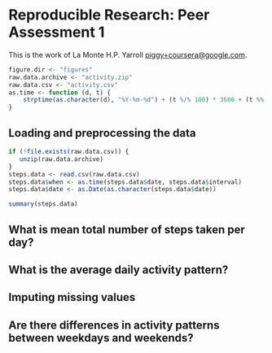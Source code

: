 # Reproducible Research: Peer Assessment 1

This is the work of La Monte H.P. Yarroll <piggy+coursera@google.com>.


```r
figure.dir <- "figures"
raw.data.archive <- "activity.zip"
raw.data.csv <- "activity.csv"
as.time <- function (d, t) {
    strptime(as.character(d), "%Y-%m-%d") + (t %/% 100) * 3600 + (t %% 100) * 60
}
```

## Loading and preprocessing the data
```r
if (!file.exists(raw.data.csv)) {
   unzip(raw.data.archive)
}
steps.data <- read.csv(raw.data.csv)
steps.data$when <- as.time(steps.data$date, steps.data$interval)
steps.data$date <- as.Date(as.character(steps.data$date))

summary(steps.data)
```

## What is mean total number of steps taken per day?



## What is the average daily activity pattern?



## Imputing missing values



## Are there differences in activity patterns between weekdays and weekends?

